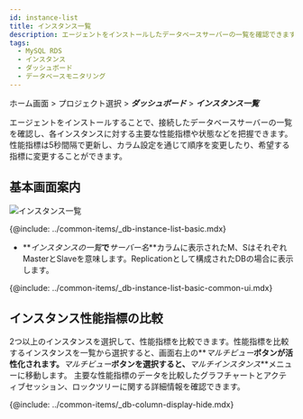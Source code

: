 ```yaml
---
id: instance-list
title: インスタンス一覧
description: エージェントをインストールしたデータベースサーバーの一覧を確認できます。
tags:
  - MySQL RDS
  - インスタンス
  - ダッシュボード
  - データベースモニタリング
---
```


ホーム画面 > プロジェクト選択 > **_ダッシュボード_** > **_インスタンス一覧_**

エージェントをインストールすることで、接続したデータベースサーバーの一覧を確認し、各インスタンスに対する主要な性能指標や状態などを把握できます。性能指標は5秒間隔で更新し、カラム設定を通じて順序を変更したり、希望する指標に変更することができます。

## 基本画面案内

![インスタンス一覧](/img/mysql-rds-instancelist.png)

{@include: ../common-items/_db-instance-list-basic.mdx}  

-   **_インスタンスの一覧_**で**_サーバー名_**カラムに表示された<span class='mark master'>M</span>、<span class='mark instance'>S</span>はそれぞれMasterとSlaveを意味します。Replicationとして構成されたDBの場合に表示します。

{@include: ../common-items/_db-instance-list-basic-common-ui.mdx} 

## インスタンス性能指標の比較

2つ以上のインスタンスを選択して、性能指標を比較できます。性能指標を比較するインスタンスを一覧から選択すると、画面右上の**_マルチビュー_**ボタンが活性化されます。**_マルチビュー_**ボタンを選択すると、**_マルチインスタンス_**メニューに移動します。 主要な性能指標のデータを比較したグラフチャートとアクティブセッション、ロックツリーに関する詳細情報を確認できます。 

{@include: ../common-items/_db-column-display-hide.mdx}
